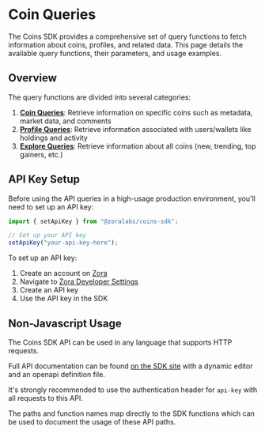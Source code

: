 # Coin Queries

The Coins SDK provides a comprehensive set of query functions to fetch information about coins, profiles, and related data. This page details the available query functions, their parameters, and usage examples.

## Overview

The query functions are divided into several categories:

1. **[Coin Queries](/coins/sdk/queries/coin)**: Retrieve information on specific coins such as metadata, market data, and comments
2. **[Profile Queries](/coins/sdk/queries/profile)**: Retrieve information associated with users/wallets like holdings and activity
3. **[Explore Queries](/coins/sdk/queries/explore)**: Retrieve information about all coins (new, trending, top gainers, etc.)

## API Key Setup

Before using the API queries in a high-usage production environment, you'll need to set up an API key:

```ts twoslash
import { setApiKey } from "@zoralabs/coins-sdk";

// Set up your API key
setApiKey("your-api-key-here");
```

To set up an API key:
1. Create an account on [Zora](https://zora.co)
2. Navigate to [Zora Developer Settings](https://zora.co/settings/developer)
3. Create an API key
4. Use the API key in the SDK


## Non-Javascript Usage

The Coins SDK API can be used in any language that supports HTTP requests.

Full API documentation can be found [on the SDK site](https://api-sdk.zora.engineering/docs) with a dynamic editor and an openapi definition file.

It's strongly recommended to use the authentication header for `api-key` with all requests to this API.

The paths and function names map directly to the SDK functions which can be used to document the usage of these API paths.

